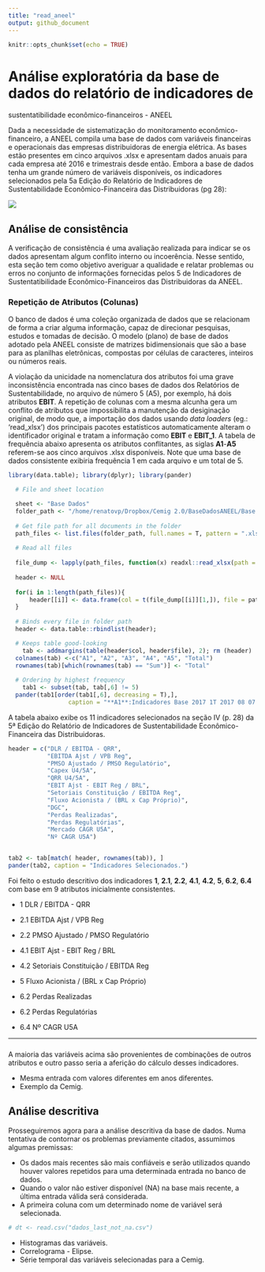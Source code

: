 ```yaml
---
title: "read_aneel"
output: github_document
---
```


```r
knitr::opts_chunk$set(echo = TRUE)
```

# Análise exploratória da base de dados do relatório de indicadores de 
sustentatibilidade econômico-financeiros - ANEEL 

Dada a necessidade de sistematização do monitoramento econômico-financeiro, a 
ANEEL compila uma base de dados com variáveis financeiras e operacionais das 
empresas distribuidoras de energia elétrica. As bases estão presentes em cinco
arquivos .xlsx e apresentam dados anuais para cada empresa até 2016 e trimestrais
desde então. Embora a base de dados tenha um grande número de variáveis disponíveis, os 
indicadores selecionados pela 5a Edição do Relatório de Indicadores de Sustentabilidade Econômico-Financeira das Distribuidoras (pg 28):

![](./img/indicadores.png)

## Análise de consistência 

A verificação de consistência é uma avaliação realizada para indicar se os dados apresentam algum conflito interno ou incoerência. Nesse sentido, esta seção tem como objetivo averiguar a qualidade e relatar problemas ou erros no conjunto de informações fornecidas pelos 5 de Indicadores de Sustentatibilidade Econômico-Financeiros das Distribuidoras da ANEEL.

### Repetição de Atributos (Colunas)

O banco de dados é uma coleção organizada de dados que se relacionam de forma a criar alguma informação, capaz de direcionar pesquisas, estudos e tomadas de decisão. O modelo (plano) de base de dados adotado pela ANEEL consiste de matrizes bidimensionais que são a base para as planilhas eletrônicas, compostas por células de caracteres, inteiros ou números reais. 

A violação da unicidade na nomenclatura dos atributos foi uma grave inconsistência encontrada nas cinco bases de dados dos Relatórios de Sustentabilidade, no arquivo de número 5 (A5), por exemplo, há dois atributos **EBIT**. A repetição de colunas com a mesma alcunha gera um conflito de atributos que impossibilita a manutenção da desiginação original, de modo que, a importação dos dados usando *data loaders* (eg.: 'read_xlsx') dos principais pacotes estatísticos automaticamente alteram o identificador original e tratam a informação como **EBIT** e **EBIT_1**. A tabela de frequência abaixo apresenta os atributos conflitantes, as siglas **A1**-**A5** referem-se aos cinco arquivos .xlsx disponíveis. Note que uma base de dados consistente exibiria frequência 1 em cada arquivo e um total de 5.  


```r
library(data.table); library(dplyr); library(pander)

  # File and sheet location

  sheet <- "Base Dados"
  folder_path <- "/home/renatovp/Dropbox/Cemig 2.0/BaseDadosANEEL/Base em Excel"
  
  # Get file path for all documents in the folder
  path_files <- list.files(folder_path, full.names = T, pattern = ".xlsx") 
  
  # Read all files
  
  file_dump <- lapply(path_files, function(x) readxl::read_xlsx(path = x, sheet = sheet, skip = 5, col_names = F )) # Note takes header as first observation
  
  header <- NULL
  
  for(i in 1:length(path_files)){
      header[[i]] <- data.frame(col = t(file_dump[[i]][1,]), file = path_files[i])
  }
  
  # Binds every file in folder path 
  header <- data.table::rbindlist(header); 

  # Keeps table good-looking
    tab <- addmargins(table(header$col, header$file), 2); rm (header)
  colnames(tab) <-c("A1", "A2", "A3", "A4", "A5", "Total")
  rownames(tab)[which(rownames(tab) == "Sum")] <- "Total"
  
  # Ordering by highest frequency
    tab1 <- subset(tab, tab[,6] != 5)
  pander(tab1[order(tab1[,6], decreasing = T),],
                 caption = "**A1**:Indicadores Base 2017 1T 2017 08 07.xlsx, **A2**: Indicadores Base 2017 2T 2017 11 10.xlsx, **A3**: Indicadores Base 2017 3T 2018 02 20.xlsx, **A4**: Indicadores Base 2018 1T 2018 08 06.xlsx e **A5**: Indicadores Base 2018 1T 2018 08 06.xlsx.")
```

A tabela abaixo exibe os 11 indicadores selecionados na seção IV (p. 28) da 5ª Edição do Relatório de Indicadores de Sustentabilidade Econômico-Financeira das Distribuidoras. 

```r
header = c("DLR / EBITDA - QRR",
           "EBITDA Ajst / VPB Reg", 
           "PMSO Ajustado / PMSO Regulatório", 
           "Capex U4/5A", 
           "QRR U4/5A", 
           "EBIT Ajst - EBIT Reg / BRL",
           "Setoriais Constituição / EBITDA Reg",
           "Fluxo Acionista / (BRL x Cap Próprio)",
           "DGC", 
           "Perdas Realizadas",
           "Perdas Regulatórias",
           "Mercado CAGR U5A",
           "Nº CAGR U5A")


tab2 <- tab[match( header, rownames(tab)), ]
pander(tab2, caption = "Indicadores Selecionados.")
```

Foi feito o estudo descritivo dos indicadores **1**, **2.1**, **2.2**, **4.1**, **4.2**, **5**, **6.2**, **6.4** com base em 9 atributos inicialmente consistentes.

- 1 DLR / EBITDA - QRR

- 2.1 EBITDA Ajst / VPB Reg

- 2.2 PMSO Ajustado / PMSO Regulatório

- 4.1 EBIT Ajst - EBIT Reg / BRL

- 4.2 Setoriais Constituição / EBITDA Reg

- 5 Fluxo Acionista / (BRL x Cap Próprio)

- 6.2 Perdas Realizadas

- 6.2 Perdas Regulatórias

- 6.4 Nº CAGR U5A

-------------------------------------

### 

A maioria das variáveis acima são provenientes de combinações de outros atributos e outro passo seria a aferição do cálculo desses indicadores.


- Mesma entrada com valores diferentes em anos diferentes.
- Exemplo da Cemig.

## Análise descritiva

Prosseguiremos agora para a análise descritiva da base de dados.
Numa tentativa de contornar os problemas previamente citados, assumimos algumas 
premissas:

- Os dados mais recentes são mais confiáveis e serão utilizados quando houver 
valores repetidos para uma determinada entrada no banco de dados.
- Quando o valor não estiver disponível (NA) na base mais recente, a última entrada
válida será considerada.
- A primeira coluna com um determinado nome de variável será selecionada.

```r
# dt <- read.csv("dados_last_not_na.csv")
```

- Histogramas das variáveis.
- Correlograma - Elipse.
- Série temporal das variáveis selecionadas para a Cemig.
